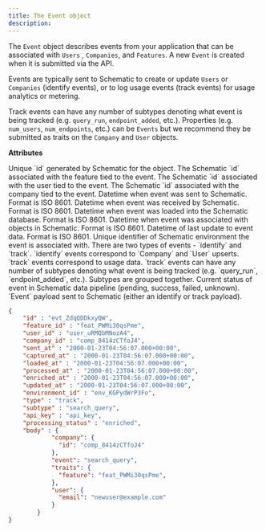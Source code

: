```yaml
---
title: The Event object
description: 
---
```


The `Event` object describes events from your application that can be associated with `Users` , `Companies`, and `Features`. A new `Event` is created when it is submitted via the API. 

Events are typically sent to Schematic to create or update `Users` or `Companies` (identify events), or to log usage events (track events) for usage analytics or metering.

Track events can have any number of subtypes denoting what event is being tracked (e.g. `query_run`, `endpoint_added`, etc.). Properties (e.g. `num_users`, `num_endpoints`, etc.) can be `Events` but we recommend they be submitted as traits on the `Company` and `User` objects.

**Attributes**

<ParamField path="id" type="string">
Unique `id` generated by Schematic for the object.
</ParamField>

<ParamField path="feature_id" type="string">
The Schematic `id` associated with the feature tied to the event.
</ParamField>

<ParamField path="user_id" type="string">
The Schematic `id` associated with the user tied to the event.
</ParamField>

<ParamField path="company_id" type="string">
The Schematic `id` associated with the company tied to the event.
</ParamField>

<ParamField path="sent_at" type="datetime">
Datetime when event was sent to Schematic. Format is ISO 8601.
</ParamField>

<ParamField path="captured_at" type="datetime">
Datetime when event was received by Schematic. Format is ISO 8601.
</ParamField>

<ParamField path="loaded_at" type="datetime">
Datetime when event was loaded into the Schematic database. Format is ISO 8601.
</ParamField>

<ParamField path="enriched_at" type="datetime">
Datetime when event was associated with objects in Schematic. Format is ISO 8601.
</ParamField>

<ParamField path="updated_at" type="datetime">
Datetime of last update to event data. Format is ISO 8601.
</ParamField>

<ParamField path="environment_id" type="string">
Unique identifier of Schematic environment the event is associated with.
</ParamField>

<ParamField path="type" type="string">
There are two types of events - `identify` and `track`. `identify` events correspond to `Company` and `User` upserts. `track` events correspond to usage data.
</ParamField>

<ParamField path="subtype" type="string">
`track` events can have any number of subtypes denoting what event is being tracked (e.g. `query_run`, `endpoint_added`, etc.). Subtypes are grouped together.
</ParamField>

<ParamField path="processing_status" type="string">
Current status of event in Schematic data pipeline (pending, success, failed, unknown).
</ParamField>

<ParamField path="body" type="dictionary">
`Event` payload sent to Schematic (either an identify or track payload).
</ParamField>

<ResponseExample>

```json Response
{
	"id" : "evt_ZdqQDDkxyQW",
    "feature_id" : "feat_PWMi30qsPme",
    "user_id" : "user_uRMQbMNozA4",
    "company_id" : "comp_8414zCTfoJ4",
    "sent_at" : "2000-01-23T04:56:07.000+00:00",
    "captured_at" : "2000-01-23T04:56:07.000+00:00",
    "loaded_at" : "2000-01-23T04:56:07.000+00:00",
    "processed_at" : "2000-01-23T04:56:07.000+00:00",
    "enriched_at" : "2000-01-23T04:56:07.000+00:00",
    "updated_at" : "2000-01-23T04:56:07.000+00:00",
	"environment_id" : "env_KGPydWrP3Fo",
    "type" : "track",
    "subtype" : "search_query",
    "api_key" : "api_key",
    "processing_status" : "enriched",
	"body" : {
		    "company": {
		      "id": "comp_8414zCTfoJ4"
		    },
		    "event": "search_query",
		    "traits": {
		      "feature": "feat_PWMi30qsPme",
		    },
		    "user": {
		      "email": "newuser@example.com"
		    }
		}
}
```
</ResponseExample>